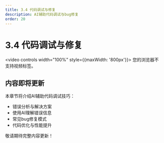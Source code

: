 ```yaml
---
title: 3.4 代码调试与修复
description: AI辅助代码调试与bug修复
order: 20
---
```


# 3.4 代码调试与修复

<video controls width="100%" style={{maxWidth: '800px'}}>
  <source src="https://minio.xiaofeng.show/ai-code/3.4.mp4" type="video/mp4" />
  您的浏览器不支持视频标签。
</video>

## 内容即将更新

本章节将介绍AI辅助代码调试技巧：

- 错误分析与解决方案
- 使用AI理解错误信息
- 常见bug修复模式
- 代码优化与性能提升

敬请期待完整内容更新！ 